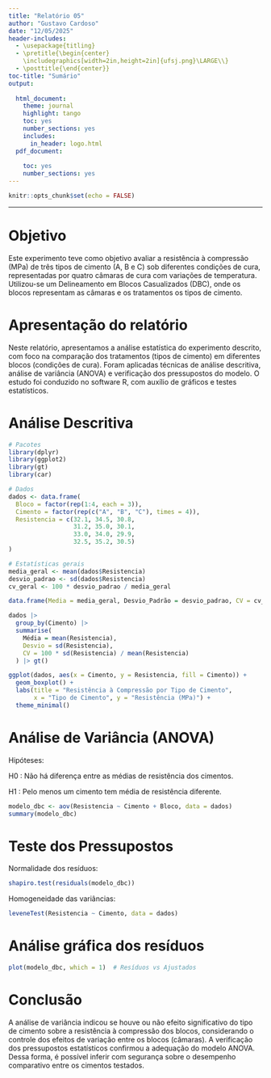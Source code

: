 ```yaml
---
title: "Relatório 05"
author: "Gustavo Cardoso"
date: "12/05/2025"
header-includes:
  - \usepackage{titling}
  - \pretitle{\begin{center}
    \includegraphics[width=2in,height=2in]{ufsj.png}\LARGE\\}
  - \posttitle{\end{center}}
toc-title: "Sumário"
output:
  
  html_document:
    theme: journal
    highlight: tango
    toc: yes
    number_sections: yes
    includes:
      in_header: logo.html
  pdf_document:
    
    toc: yes
    number_sections: yes
---
```


```r
knitr::opts_chunk$set(echo = FALSE)
```
--- 

# Objetivo

Este experimento teve como objetivo avaliar a resistência à compressão (MPa) de três tipos de cimento (A, B e C) sob diferentes condições de cura, representadas por quatro câmaras de cura com variações de temperatura. Utilizou-se um Delineamento em Blocos Casualizados (DBC), onde os blocos representam as câmaras e os tratamentos os tipos de cimento.

# Apresentação do relatório

Neste relatório, apresentamos a análise estatística do experimento descrito, com foco na comparação dos tratamentos (tipos de cimento) em diferentes blocos (condições de cura). Foram aplicadas técnicas de análise descritiva, análise de variância (ANOVA) e verificação dos pressupostos do modelo. O estudo foi conduzido no software R, com auxílio de gráficos e testes estatísticos.

# Análise Descritiva

```r
# Pacotes
library(dplyr)
library(ggplot2)
library(gt)
library(car)

# Dados
dados <- data.frame(
  Bloco = factor(rep(1:4, each = 3)),
  Cimento = factor(rep(c("A", "B", "C"), times = 4)),
  Resistencia = c(32.1, 34.5, 30.8, 
                  31.2, 35.0, 30.1, 
                  33.0, 34.0, 29.9, 
                  32.5, 35.2, 30.5)
)

# Estatísticas gerais
media_geral <- mean(dados$Resistencia)
desvio_padrao <- sd(dados$Resistencia)
cv_geral <- 100 * desvio_padrao / media_geral

data.frame(Media = media_geral, Desvio_Padrão = desvio_padrao, CV = cv_geral) |> gt()

dados |> 
  group_by(Cimento) |> 
  summarise(
    Média = mean(Resistencia),
    Desvio = sd(Resistencia),
    CV = 100 * sd(Resistencia) / mean(Resistencia)
  ) |> gt()

ggplot(dados, aes(x = Cimento, y = Resistencia, fill = Cimento)) +
  geom_boxplot() +
  labs(title = "Resistência à Compressão por Tipo de Cimento",
       x = "Tipo de Cimento", y = "Resistência (MPa)") +
  theme_minimal()

```

#  Análise de Variância (ANOVA)

Hipóteses:

H0 : Não há diferença entre as médias de resistência dos cimentos.

H1 : Pelo menos um cimento tem média de resistência diferente.

```r
modelo_dbc <- aov(Resistencia ~ Cimento + Bloco, data = dados)
summary(modelo_dbc)

```

# Teste dos Pressupostos

Normalidade dos resíduos:

```r
shapiro.test(residuals(modelo_dbc))

```

Homogeneidade das variâncias:

```r
leveneTest(Resistencia ~ Cimento, data = dados)

```
# Análise gráfica dos resíduos

```r
plot(modelo_dbc, which = 1)  # Resíduos vs Ajustados

```

# Conclusão

A análise de variância indicou se houve ou não efeito significativo do tipo de cimento sobre a resistência à compressão dos blocos, considerando o controle dos efeitos de variação entre os blocos (câmaras). A verificação dos pressupostos estatísticos confirmou a adequação do modelo ANOVA. Dessa forma, é possível inferir com segurança sobre o desempenho comparativo entre os cimentos testados.

